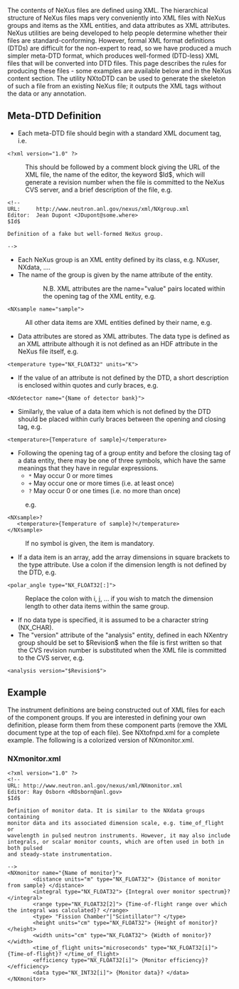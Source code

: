 The contents of NeXus files are defined using XML. The hierarchical structure of NeXus files maps very conveniently into XML files with NeXus groups and items as the XML entities, and data attributes as XML attributes. NeXus utilities are being developed to help people determine whether their files are standard-conforming. However, formal XML format definitions (DTDs) are difficult for the non-expert to read, so we have produced a much simpler meta-DTD format, which produces well-formed (DTD-less) XML files that will be converted into DTD files. This page describes the rules for producing these files - some examples are available below and in the NeXus content section. The utility NXtoDTD can be used to generate the skeleton of such a file from an existing NeXus file; it outputs the XML tags without the data or any annotation.
==Meta-DTD Definition==
*Each meta-DTD file should begin with a standard XML document tag, i.e.
<pre>
<?xml version="1.0" ?>
</pre>
:This should be followed by a comment block giving the URL of the XML file, the name of the editor, the keyword $Id$, which will generate a revision number when the file is committed to the NeXus CVS server, and a brief description of the file, e.g.
<pre>
<!--
URL:     http://www.neutron.anl.gov/nexus/xml/NXgroup.xml
Editor:  Jean Dupont <JDupont@some.where>
$Id$

Definition of a fake but well-formed NeXus group.

-->
</pre>
*Each NeXus group is an XML entity defined by its class, e.g. NXuser, NXdata, ....
*The name of the group is given by the name attribute of the entity.
::N.B. XML attributes are the name="value" pairs located within the opening tag of the XML entity, e.g.
<pre>
<NXsample name="sample">
</pre>
:All other data items are XML entities defined by their name, e.g. <code><temperature></code>
*Data attributes are stored as XML attributes. The data type is defined as an XML attribute although it is not defined as an HDF attribute in the NeXus file itself, e.g.
<pre>
<temperature type="NX_FLOAT32" units="K">
</pre>
*If the value of an attribute is not defined by the DTD, a short description is enclosed within quotes and curly braces, e.g.
<pre>
<NXdetector name="{Name of detector bank}">
</pre>
*Similarly, the value of a data item which is not defined by the DTD should be placed within curly braces between the opening and closing tag, e.g.
<pre>
<temperature>{Temperature of sample}</temperature>
</pre>
*Following the opening tag of a group entity and before the closing tag of a data entity, there may be one of three symbols, which have the same meanings that they have in regular expressions.
** <code>*</code> May occur 0 or more times
** <code>+</code> May occur one or more times (i.e. at least once)
** <code>?</code> May occur 0 or one times (i.e. no more than once)
:e.g.
<pre>
<NXsample>?
   <temperature>{Temperature of sample}?</temperature> 
</NXsample>
</pre>
:If no symbol is given, the item is mandatory.
*If a data item is an array, add the array dimensions in square brackets to the type attribute. Use a colon if the dimension length is not defined by the DTD, e.g.
<pre>
<polar_angle type="NX_FLOAT32[:]">
</pre>
:Replace the colon with i, j, ... if you wish to match the dimension length to other data items within the same group.
*If no data type is specified, it is assumed to be a character string (NX_CHAR).
*The "version" attribute of the "analysis" entity, defined in each NXentry group should be set to $Revision$ when the file is first written so that the CVS revision number is substituted when the XML file is committed to the CVS server, e.g.
<pre>
<analysis version="$Revision$">
</pre>

==Example==
The instrument definitions are being constructed out of XML files for each of the component groups. If you are interested in defining your own definition, please form them from these component parts (remove the XML document type at the top of each file). See NXtofnpd.xml for a complete example. The following is a colorized version of NXmonitor.xml.
===NXmonitor.xml===
<pre>
<?xml version="1.0" ?> 
<!--
URL: http://www.neutron.anl.gov/nexus/xml/NXmonitor.xml
Editor: Ray Osborn <ROsborn@anl.gov>
$Id$

Definition of monitor data. It is similar to the NXdata groups containing
monitor data and its associated dimension scale, e.g. time_of_flight or
wavelength in pulsed neutron instruments. However, it may also include
integrals, or scalar monitor counts, which are often used in both in both pulsed
and steady-state instrumentation.

--> 
<NXmonitor name="{Name of monitor}"> 
        <distance units="m" type="NX_FLOAT32"> {Distance of monitor from sample} </distance> 
        <integral type="NX_FLOAT32"> {Integral over monitor spectrum}? </integral> 
        <range type="NX_FLOAT32[2]"> {Time-of-flight range over which the integral was calculated}? </range> 
        <type> "Fission Chamber"|"Scintillator"? </type> 
        <height units="cm" type="NX_FLOAT32"> {Height of monitor}? </height> 
        <width units="cm" type="NX_FLOAT32"> {Width of monitor}? </width> 
        <time_of_flight units="microseconds" type="NX_FLOAT32[i]"> {Time-of-flight}? </time_of_flight> 
        <efficiency type="NX_FLOAT32[i]"> {Monitor efficiency}? </efficiency> 
        <data type="NX_INT32[i]"> {Monitor data}? </data> 
</NXmonitor>
</pre>